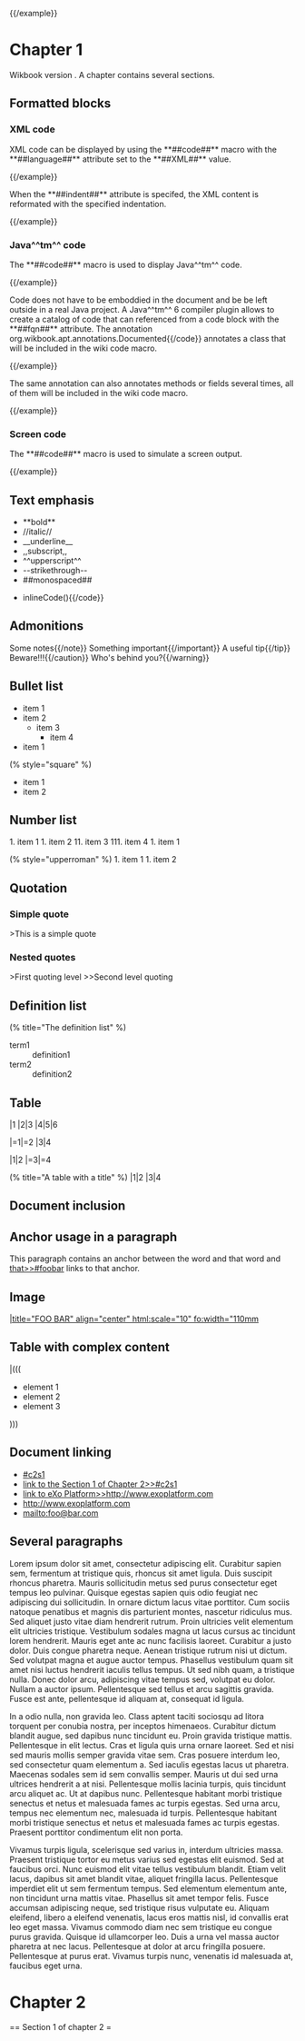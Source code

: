 {{include document="preface.wiki" /}}
{{example}}
{{include document="preface.wiki" syntax="verbatim" /}}
{{/example}}

= Chapter 1 =

Wikbook version {{property.wikbook.version/}}.
A chapter contains several sections.

== Formatted blocks ==

=== XML code ===

XML code can be displayed by using the **##code##** macro with the **##language##** attribute set to the **##XML##** value.

{{include document="formatted1.wiki" /}}
{{example}}
{{include document="formatted1.wiki" syntax="verbatim" /}}
{{/example}}

When the **##indent##** attribute is specifed, the XML content is reformated with the specified indentation.  

{{include document="formatted2.wiki" /}}
{{example}}
{{include document="formatted2.wiki" syntax="verbatim" /}}
{{/example}}

=== Java^^tm^^ code ===

The **##code##** macro is used to display Java^^tm^^ code.

{{include document="formatted3.wiki" /}}
{{example}}
{{include document="formatted3.wiki" syntax="verbatim" /}}
{{/example}}

Code does not have to be emboddied in the document and be be left outside in a real Java project. A Java^^tm^^ 6 compiler
plugin allows to create a catalog of code that can referenced from a code block with the **##fqn##** attribute. The
annotation {{code}}org.wikbook.apt.annotations.Documented{{/code}} annotates a class that will be included in the
wiki code macro.

{{include document="formatted4.wiki" /}}
{{example}}
{{include document="formatted4.wiki" syntax="verbatim" /}}
{{/example}}

The same annotation can also annotates methods or fields several times, all of them will be included in the wiki
code macro.

{{include document="formatted5.wiki" /}}
{{example}}
{{include document="formatted5.wiki" syntax="verbatim" /}}
{{/example}}

=== Screen code ===

The **##code##** macro is used to simulate a screen output.

{{include document="formatted6.wiki" /}}
{{example}}
{{include document="formatted6.wiki" syntax="verbatim" /}}
{{/example}}

== Text emphasis ==

* **bold**
* //italic//
* __underline__
* ,,subscript,,
* ^^upperscript^^
* --strikethrough--
* ##monospaced##
* {{code}}inlineCode(){{/code}}

== Admonitions ==

{{note}}Some notes{{/note}}
{{important}}Something important{{/important}}
{{tip}}A useful tip{{/tip}}
{{caution}}Beware!!!{{/caution}}
{{warning}}Who's behind you?{{/warning}}

== Bullet list ==

* item 1
* item 2
** item 3
*** item 4
* item 1

(% style="square" %)
* item 1
* item 2

== Number list ==

1. item 1
1. item 2
11. item 3
111. item 4
1. item 1

(% style="upperroman" %)
1. item 1
1. item 2

== Quotation ==

=== Simple quote ===

>This is a simple quote

=== Nested quotes ===

>First quoting level
>>Second level quoting

== Definition list ==

(% title="The definition list" %)
; term1
: definition1
; term2
: definition2

== Table ==

|1
|2|3
|4|5|6

|=1|=2
|3|4

|1|2
|=3|=4

(% title="A table with a title" %)
|1|2
|3|4

== Document inclusion ==

{{include document="fragment.wiki" /}}

== Anchor usage in a paragraph ==

This paragraph contains an anchor between the word {{anchor id="foobar" /}} and that word and [[that>>#foobar]] links to that anchor.

== Image ==

[[image:images/controller.png||title="FOO BAR" align="center" html:scale="10" fo:width="110mm]]

== Table with complex content ==

|(((
* element 1
* element 2
* element 3
)))

== Document linking ==

* [[#c2s1]]
* [[link to the Section 1 of Chapter 2>>#c2s1]]
* [[link to eXo Platform>>http://www.exoplatform.com]]
* [[http://www.exoplatform.com]]
* [[mailto:foo@bar.com]]

== Several paragraphs ==

Lorem ipsum dolor sit amet, consectetur adipiscing elit. Curabitur sapien sem, fermentum at tristique quis, rhoncus sit amet ligula. Duis suscipit rhoncus pharetra. Mauris sollicitudin metus sed purus consectetur eget tempus leo pulvinar. Quisque egestas sapien quis odio feugiat nec adipiscing dui sollicitudin. In ornare dictum lacus vitae porttitor. Cum sociis natoque penatibus et magnis dis parturient montes, nascetur ridiculus mus. Sed aliquet justo vitae diam hendrerit rutrum. Proin ultricies velit elementum elit ultricies tristique. Vestibulum sodales magna ut lacus cursus ac tincidunt lorem hendrerit. Mauris eget ante ac nunc facilisis laoreet. Curabitur a justo dolor. Duis congue pharetra neque. Aenean tristique rutrum nisi ut dictum. Sed volutpat magna et augue auctor tempus. Phasellus vestibulum quam sit amet nisi luctus hendrerit iaculis tellus tempus. Ut sed nibh quam, a tristique nulla. Donec dolor arcu, adipiscing vitae tempus sed, volutpat eu dolor. Nullam a auctor ipsum. Pellentesque sed tellus et arcu sagittis gravida. Fusce est ante, pellentesque id aliquam at, consequat id ligula.

In a odio nulla, non gravida leo. Class aptent taciti sociosqu ad litora torquent per conubia nostra, per inceptos himenaeos. Curabitur dictum blandit augue, sed dapibus nunc tincidunt eu. Proin gravida tristique mattis. Pellentesque in elit lectus. Cras et ligula quis urna ornare laoreet. Sed et nisi sed mauris mollis semper gravida vitae sem. Cras posuere interdum leo, sed consectetur quam elementum a. Sed iaculis egestas lacus ut pharetra. Maecenas sodales sem id sem convallis semper. Mauris ut dui sed urna ultrices hendrerit a at nisi. Pellentesque mollis lacinia turpis, quis tincidunt arcu aliquet ac. Ut at dapibus nunc. Pellentesque habitant morbi tristique senectus et netus et malesuada fames ac turpis egestas. Sed urna arcu, tempus nec elementum nec, malesuada id turpis. Pellentesque habitant morbi tristique senectus et netus et malesuada fames ac turpis egestas. Praesent porttitor condimentum elit non porta.

Vivamus turpis ligula, scelerisque sed varius in, interdum ultricies massa. Praesent tristique tortor eu metus varius sed egestas elit euismod. Sed at faucibus orci. Nunc euismod elit vitae tellus vestibulum blandit. Etiam velit lacus, dapibus sit amet blandit vitae, aliquet fringilla lacus. Pellentesque imperdiet elit ut sem fermentum tempus. Sed elementum elementum ante, non tincidunt urna mattis vitae. Phasellus sit amet tempor felis. Fusce accumsan adipiscing neque, sed tristique risus vulputate eu. Aliquam eleifend, libero a eleifend venenatis, lacus eros mattis nisl, id convallis erat leo eget massa. Vivamus commodo diam nec sem tristique eu congue purus gravida. Quisque id ullamcorper leo. Duis a urna vel massa auctor pharetra at nec lacus. Pellentesque at dolor at arcu fringilla posuere. Pellentesque at purus erat. Vivamus turpis nunc, venenatis id malesuada at, faucibus eget urna.

= Chapter 2 =

== Section 1 of chapter 2 {{anchor id=c2s1 /}}=
